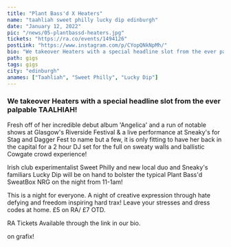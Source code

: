 ---
title: "Plant Bass'd X Heaters"
name: "taahliah sweet philly lucky dip edinburgh"
date: "January 12, 2022"
pic: "/news/05-plantbassd-heaters.jpg"
tickets: "https://ra.co/events/1494126"
postLink: "https://www.instagram.com/p/CYopQNkNpMh/"
bio: "We takeover Heaters with a special headline slot from the ever palpable TAALHIAH!"
path: gigs
tags: gigs
city: "edinburgh"
anames: ["Taahliah", "Sweet Philly", "Lucky Dip"]
---

### We takeover Heaters with a special headline slot from the ever palpable TAALHIAH!

Fresh off of her incredible debut album 'Angelica' and a run of notable shows at Glasgow's Riverside Festival & a live performance at Sneaky's for Stag and Dagger Fest to name but a few, it is only fitting to have her back in the capital for a 2 hour DJ set for the full on sweaty walls and ballistic Cowgate crowd experience!

Irish club experimentalist Sweet Philly and new local duo and Sneaky's familiars Lucky Dip will be on hand to bolster the typical Plant Bass'd SweatBox NRG on the night from 11-1am!

This is a night for everyone. A night of creative expression through hate defying and freedom inspiring hard trax! Leave your stresses and dress codes at home.
£5 on RA/ £7 OTD.

RA Tickets Available through the link in our bio.

<HoverLink url="www.instagram.com/_leanlow_" name="@_leanlow_" external inline /> on grafix!
